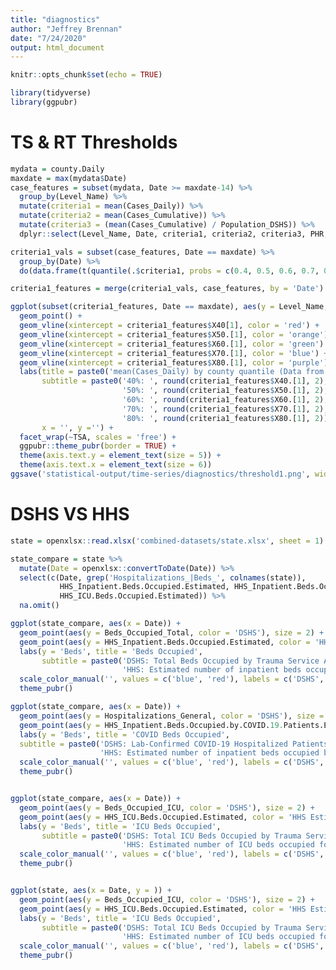 ```yaml
---
title: "diagnostics"
author: "Jeffrey Brennan"
date: "7/24/2020"
output: html_document
---
```


```r
knitr::opts_chunk$set(echo = TRUE)

library(tidyverse)
library(ggpubr)
```

# TS & RT Thresholds

```r
mydata = county.Daily
maxdate = max(mydata$Date)
case_features = subset(mydata, Date >= maxdate-14) %>%
  group_by(Level_Name) %>%
  mutate(criteria1 = mean(Cases_Daily)) %>% 
  mutate(criteria2 = mean(Cases_Cumulative)) %>% 
  mutate(criteria3 = (mean(Cases_Cumulative) / Population_DSHS)) %>%
  dplyr::select(Level_Name, Date, criteria1, criteria2, criteria3, PHR, TSA)

criteria1_vals = subset(case_features, Date == maxdate) %>% 
  group_by(Date) %>% 
  do(data.frame(t(quantile(.$criteria1, probs = c(0.4, 0.5, 0.6, 0.7, 0.8)))))

criteria1_features = merge(criteria1_vals, case_features, by = 'Date')

ggplot(subset(criteria1_features, Date == maxdate), aes(y = Level_Name, x = criteria1)) + 
  geom_point() + 
  geom_vline(xintercept = criteria1_features$X40[1], color = 'red') +
  geom_vline(xintercept = criteria1_features$X50.[1], color = 'orange') + 
  geom_vline(xintercept = criteria1_features$X60.[1], color = 'green') + 
  geom_vline(xintercept = criteria1_features$X70.[1], color = 'blue') + 
  geom_vline(xintercept = criteria1_features$X80.[1], color = 'purple') + 
  labs(title = paste0('mean(Cases_Daily) by county quantile (Data from: ', maxdate-14, ')'),
       subtitle = paste0('40%: ', round(criteria1_features$X40.[1], 2), ' | ',
                         '50%: ', round(criteria1_features$X50.[1], 2), ' | ',
                         '60%: ', round(criteria1_features$X60.[1], 2), ' |',
                         '70%: ', round(criteria1_features$X70.[1], 2), ' | ',
                         '80%: ', round(criteria1_features$X80.[1], 2)),
       x = '', y ='') +
  facet_wrap(~TSA, scales = 'free') +
  ggpubr::theme_pubr(border = TRUE) +
  theme(axis.text.y = element_text(size = 5)) + 
  theme(axis.text.x = element_text(size = 6))
ggsave('statistical-output/time-series/diagnostics/threshold1.png', width = 10, height = 10, dpi = 600)
```


# DSHS VS HHS 

```r
state = openxlsx::read.xlsx('combined-datasets/state.xlsx', sheet = 1)

state_compare = state %>%
  mutate(Date = openxlsx::convertToDate(Date)) %>%
  select(c(Date, grep('Hospitalizations_|Beds_', colnames(state)),
           HHS_Inpatient.Beds.Occupied.Estimated, HHS_Inpatient.Beds.Occupied.by.COVID.19.Patients.Estimated,
           HHS_ICU.Beds.Occupied.Estimated)) %>% 
  na.omit()

ggplot(state_compare, aes(x = Date)) + 
  geom_point(aes(y = Beds_Occupied_Total, color = 'DSHS'), size = 2) + 
  geom_point(aes(y = HHS_Inpatient.Beds.Occupied.Estimated, color = 'HHS Estimate'), size = 2) + 
  labs(y = 'Beds', title = 'Beds Occupied',
       subtitle = paste0('DSHS: Total Beds Occupied by Trauma Service Area\n',
                         'HHS: Estimated number of inpatient beds occupied for the given state and date')) +
  scale_color_manual('', values = c('blue', 'red'), labels = c('DSHS', 'HHS Estimate')) + 
  theme_pubr()

ggplot(state_compare, aes(x = Date)) + 
  geom_point(aes(y = Hospitalizations_General, color = 'DSHS'), size = 2) + 
  geom_point(aes(y = HHS_Inpatient.Beds.Occupied.by.COVID.19.Patients.Estimated, color = 'HHS Estimate'), size = 2) + 
  labs(y = 'Beds', title = 'COVID Beds Occupied', 
  subtitle = paste0('DSHS: Lab-Confirmed COVID-19 Hospitalized Patients (General) by Trauma Service Area (TSA)\n',
                    'HHS: Estimated number of inpatient beds occupied by COVID-19 patients')) + 
  scale_color_manual('', values = c('blue', 'red'), labels = c('DSHS', 'HHS Estimate')) + 
  theme_pubr()


ggplot(state_compare, aes(x = Date)) + 
  geom_point(aes(y = Beds_Occupied_ICU, color = 'DSHS'), size = 2) + 
  geom_point(aes(y = HHS_ICU.Beds.Occupied.Estimated, color = 'HHS Estimate'), size = 2) + 
  labs(y = 'Beds', title = 'ICU Beds Occupied',
       subtitle = paste0('DSHS: Total ICU Beds Occupied by Trauma Service Area (TSA)\n',
                         'HHS: Estimated number of ICU beds occupied for the given state and date')) + 
  scale_color_manual('', values = c('blue', 'red'), labels = c('DSHS', 'HHS Estimate')) + 
  theme_pubr()


ggplot(state, aes(x = Date, y = )) + 
  geom_point(aes(y = Beds_Occupied_ICU, color = 'DSHS'), size = 2) + 
  geom_point(aes(y = HHS_ICU.Beds.Occupied.Estimated, color = 'HHS Estimate'), size = 2) + 
  labs(y = 'Beds', title = 'ICU Beds Occupied',
       subtitle = paste0('DSHS: Total ICU Beds Occupied by Trauma Service Area (TSA)\n',
                         'HHS: Estimated number of ICU beds occupied for the given state and date')) + 
  scale_color_manual('', values = c('blue', 'red'), labels = c('DSHS', 'HHS Estimate')) + 
  theme_pubr()


```

